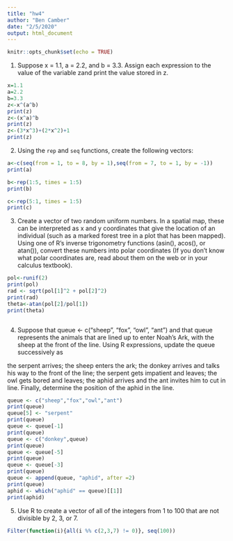 ```yaml
---
title: "hw4"
author: "Ben Camber"
date: "2/5/2020"
output: html_document
---
```


```r
knitr::opts_chunk$set(echo = TRUE)
```

1. Suppose x = 1.1, a = 2.2, and b = 3.3. Assign each expression to the value of the variable zand print the value stored in z.
```r
x=1.1
a=2.2
b=3.3
z<-x^(a^b)
print(z)
z<-(x^a)^b
print(z)
z<-(3*x^3)+(2*x^2)+1
print(z)
```
2. Using the ```rep``` and ```seq``` functions, create the following vectors:
```r
a<-c(seq(from = 1, to = 8, by = 1),seq(from = 7, to = 1, by = -1))
print(a)

b<-rep(1:5, times = 1:5)
print(b)

c<-rep(5:1, times = 1:5)
print(c)
```

3. Create a vector of two random uniform numbers. In a spatial map, these can be interpreted as x and y coordinates that give the location of an individual (such as a marked forest tree in a plot that has been mapped). Using one of R’s inverse trigonometry functions (asin(), acos(), or atan()), convert these numbers into polar coordinates (If you don’t know what polar coordinates are, read about them on the web or in your calculus textbook).

```r
pol<-runif(2)
print(pol)
rad <- sqrt(pol[1]^2 + pol[2]^2)
print(rad)
theta<-atan(pol[2]/pol[1])
print(theta)



```

4. Suppose that queue <- c("sheep", "fox", "owl", "ant") and that queue represents the animals that are lined up to enter Noah’s Ark, with the sheep at the front of the line. Using R expressions, update the queue successively as

the serpent arrives;
the sheep enters the ark;
the donkey arrives and talks his way to the front of the line;
the serpent gets impatient and leaves;
the owl gets bored and leaves;
the aphid arrives and the ant invites him to cut in line.
Finally, determine the position of the aphid in the line.

```r
queue <- c("sheep","fox","owl","ant")
print(queue)
queue[5] <- "serpent"
print(queue)
queue <- queue[-1]
print(queue)
queue <- c("donkey",queue)
print(queue)
queue <- queue[-5]
print(queue)
queue <- queue[-3]
print(queue)
queue <- append(queue, "aphid", after =2)
print(queue)
aphid <- which("aphid" == queue)[[1]]
print(aphid)
```

5. Use R to create a vector of all of the integers from 1 to 100 that are not divisible by 2, 3, or 7.

```r
Filter(function(i){all(i %% c(2,3,7) != 0)}, seq(100))


```
